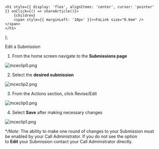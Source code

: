 

    <h1 style={{ display: 'flex', alignItems: 'center', cursor: 'pointer' }} onClick={() => shareArticle()}>
        {children} 
        <span style={{ marginLeft: '10px' }}><FaLink size="0.6em" /></span>
    </h1>
);

<ToastContainer />

<ClickableTitle>Edit a Submission</ClickableTitle>




1. From the home screen navigate to the **Submissions page**


![mceclip0.png](../../../resources/article-images/4412149700627-Edit-a-Submission_1.png)


2. Select the **desired submission**


![mceclip2.png](../../../resources/article-images/4412149700627-Edit-a-Submission_2.png)


3. From the Actions section, click Revise/Edit 


![mceclip0.png](../../../resources/article-images/4412149700627-Edit-a-Submission_3.png)


4. Select **Save** after making necessary changes


![mceclip1.png](../../../resources/article-images/4412149700627-Edit-a-Submission_4.png)


**/*Note:** The ability to make one round of changes to your Submission must be enabled by your Call Administrator. If you do not see the option to **Edit** your Submission contact your Call Administrator directly.



